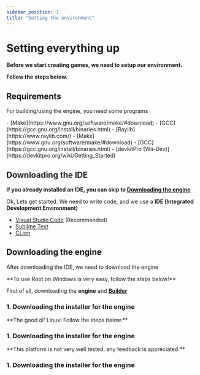 ```yaml
---
sidebar_position: 1
title: "Setting the environment" 
---
```



# Setting everything up

**Before we start creating games, we need to setup our environment.**

**Follow the steps below.**

## Requirements

For building/using the engine, you need some programs

<Tabs>
    <TabItem value="Desktop" label="Desktop" default>
        - [Make](https://www.gnu.org/software/make/#download)
        - [GCC](https://gcc.gnu.org/install/binaries.html)
        - [Raylib](https://www.raylib.com/)
    </TabItem>
    <TabItem value="Wii" label="Wii">
        - [Make](https://www.gnu.org/software/make/#download)
        - [GCC](https://gcc.gnu.org/install/binaries.html)
        - [devkitPro (Wii-Dev)](https://devkitpro.org/wiki/Getting_Started)
    </TabItem>
</Tabs>

## Downloading the IDE

**If you already installed an IDE, you can skip to [Downloading the engine](#downloading-the-engine)**

Ok, Lets get started. We need to write code, and we use a **IDE (Integrated Development Environment)**

- [Visual Studio Code](https://code.visualstudio.com/download) (Recommended)
- [Sublime Text](https://www.sublimetext.com/download)
- [CLion](https://www.jetbrains.com/clion/download/)

## Downloading the engine

After downloading the IDE, we need to download the engine

<Tabs>
<TabItem value="Windows" label="Windows" default>
**To use Root on Windows is very easy, follow the steps below!**

First of all, downloading the **engine** and **[Builder](../Tools#builder)**

### 1. Downloading the installer for the engine
</TabItem>
<TabItem value="Linux" label="Linux">
**The good ol' Linux! Follow the steps below.**

### 1. Downloading the installer for the engine
</TabItem>
<TabItem value="Mac" label="Mac">
**This platform is not very well tested, any feedback is appreciated.**

### 1. Downloading the installer for the engine
</TabItem>
</Tabs>